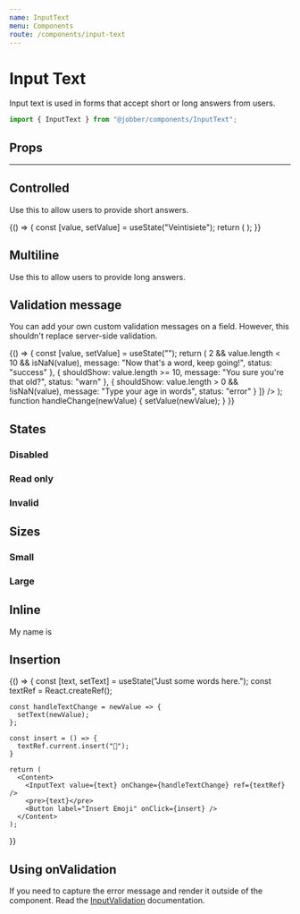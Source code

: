 ```yaml
---
name: InputText
menu: Components
route: /components/input-text
---
```



# Input Text

<ComponentStatus stage="ready" responsive="yes" accessible="yes" />

Input text is used in forms that accept short or long answers from users.

```ts
import { InputText } from "@jobber/components/InputText";
```

<Playground>
  <InputText defaultValue="Rocinante" placeholder="Ship Name" />
</Playground>

## Props

<Props of={InputText} />

---

## Controlled

Use this to allow users to provide short answers.

<Playground>
  {() => {
    const [value, setValue] = useState("Veintisiete");
    return (
      <InputText
        value={value}
        onChange={setValue}
        name="age"
        placeholder="Age in words"
      />
    );
  }}
</Playground>

## Multiline

Use this to allow users to provide long answers.

<Playground>
  <InputText
    multiline={true}
    placeholder="Describe your age"
    name="describeAge"
  />
</Playground>

## Validation message

You can add your own custom validation messages on a field. However, this
shouldn't replace server-side validation.

<Playground>
  {() => {
    const [value, setValue] = useState("");
    return (
      <InputText
        value={value}
        onChange={handleChange}
        name="age"
        placeholder="What's your age"
        validations={[
          {
            shouldShow: value.length > 2 && value.length < 10 && isNaN(value),
            message: "Now that's a word, keep going!",
            status: "success"
          },
          {
            shouldShow: value.length >= 10,
            message: "You sure you're that old?",
            status: "warn"
          },
          {
            shouldShow: value.length > 0 && !isNaN(value),
            message: "Type your age in words",
            status: "error"
          }
        ]}
      />
    );
    function handleChange(newValue) {
      setValue(newValue);
    }
  }}
</Playground>

## States

### Disabled

<Playground>
  <InputText
    placeholder="Credit card"
    value="**** **** **** 1234"
    disabled={true}
    name="creditCard"
  />
</Playground>

### Read only

<Playground>
  <InputText
    placeholder="Your referral code"
    value="WXYZ100"
    readonly={true}
    name="referralCode"
  />
</Playground>

### Invalid

<Playground>
  <InputText
    placeholder="Email"
    value="atlantis"
    invalid={true}
    name="emailAddress"
  />
</Playground>

## Sizes

### Small

<Playground>
  <InputText name="smallField" size="small" placeholder="Duration" />
</Playground>

### Large

<Playground>
  <InputText name="largeField" size="large" placeholder="Your username" />
</Playground>

## Inline

<Playground>
  <Text>
    My name is
    <InputText
      name="durationInDays"
      value="Jeff"
      size="small"
      inline={true}
      maxLength={4}
      align="center"
    />
  </Text>
</Playground>

## Insertion

<Playground>
  {() => {
    const [text, setText] = useState("Just some words here.");
    const textRef = React.createRef();

    const handleTextChange = newValue => {
      setText(newValue);
    };

    const insert = () => {
      textRef.current.insert("🎉");
    }

    return (
      <Content>
        <InputText value={text} onChange={handleTextChange} ref={textRef} />
        <pre>{text}</pre>
        <Button label="Insert Emoji" onClick={insert} />
      </Content>
    );

}}

</Playground>

## Using onValidation

If you need to capture the error message and render it outside of the component.
Read the [InputValidation](/components/input-validation) documentation.
